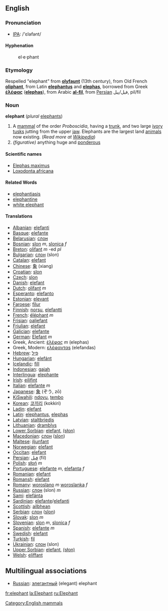==English==
===Pronunciation===
*[[w:IPA|IPA]]: /'ɛləfənt/

====Hyphenation====
:el&middot;e&middot;phant

===Etymology===
Respelled "elephant" from '''[[olyfaunt]]''' (13th century), from Old French '''[[oliphant]]''', from Latin '''[[elephantus]]''' and '''[[elephas]]''', borrowed from Greek '''[[ἐλέφας]]''' ('''[[elephas]]'''), from Arabic '''[[al-fil]]''', from [[Persian]] فیل/پیل, pil/fil

=== Noun ===
'''elephant''' (''plural'' [[elephants]])

#A [[mammal]] of the order ''Proboscidia'', having a [[trunk]], and two large [[ivory]] [[tusks]] jutting from the upper [[jaw]].  Elephants are the largest land [[animal]]s now existing. (''Read more at [[w:elephant|Wikipedia]]'')
# ''(figurative)'' anything huge and [[ponderous]]

====Scientific names====
*[[Elephas maximus]]
*[[Loxodonta africana]]

====Related Words====
*[[elephantiasis]]
*[[elephantine]]
*[[white elephant]]

==== Translations ====
*[[Albanian]]: [[elefanti]]
*[[Basque]]: [[elefante]]
*[[Belarusian]]: [[слон]]
*[[Bosnian]]: [[slon]] ''m'', [[slonica]] ''f''
*[[Breton]]: [[olifant]] ''m'' -ed ''pl''
*[[Bulgarian]]: [[слон]] (slon)
*[[Catalan]]: [[elefant]]
*[[Chinese]]: [[象]] (xiang)
*[[Croatian]]: [[slon]]
*[[Czech]]: [[slon]]
*[[Danish]]: [[elefant]]
*[[Dutch]]: [[olifant]] ''m''
*[[Esperanto]]: [[elefanto]]
*[[Estonian]]: [[elevant]]
*[[Faroese]]: [[fílur]]
*[[Finnish]]: [[norsu]], [[elefantti]]
*[[French]]: [[éléphant]] ''m''
*[[Frisian]]: [[oaljefant]]
*[[Friulian]]: [[elefant]]
*[[Galician]]: [[elefante]]
*[[German]]: [[Elefant]] ''m''
*Greek, Ancient: [[ἐλέφας]] ''m'' (elephas)
*Greek, Modern: [[ελέφανταs]] (elefandas)
*[[Hebrew]]: [[פיל]]
*[[Hungarian]]: [[elefánt]]
*[[Icelandic]]: [[fíll]]
*[[Indonesian]]: [[gajah]]
*[[Interlingua]]: [[elephante]]
*[[Irish]]: [[eilifint]]
*[[Italian]]: [[elefante]] ''m''
*[[Japanese]]: [[象]] (ぞう, zō)
*[[KiSwahili]]: [[ndovu]], [[tembo]]
*[[Korean]]: [[코끼리]] (kokkiri)
*[[Ladin]]: [[elefant]]
*[[Latin]]: [[elephantus]], [[elephas]]
*[[Latvian]]: [[staltbriedis]]
*[[Lithuanian]]: [[dramblys]]
*[[Lower Sorbian]]: [[elefant]], [[(słon)]]
*[[Macedonian]]: [[слон]] ([[slon]])
*[[Maltese]]: [[iljunfant]]
*[[Norwegian]]: [[elefant]]
*[[Occitan]]: [[elefant]]
*[[Persian]]: [[فيل]] (fil)
*[[Polish]]: [[słoń]] ''m''
*[[Portuguese]]: [[elefante]] ''m'', [[elefanta]] ''f''
*[[Romanian]]: [[elefant]]
*[[Romansh]]: [[elefant]]
*[[Romany]]: [[woroslano]] ''m'' [[woroslanka]] ''f''
*[[Russian]]: [[слон]] (slon) ''m''
*[[Sami]]: [[elefánta]]
*[[Sardinian]]: [[elefante]]/[[elefanti]]
*[[Scottish]]: [[ailbhean]]
*[[Serbian]]: [[слон]] ([[slon]])
*[[Slovak]]: [[slon#Slovak|slon]] ''m''
*[[Slovenian]]: [[slon]] ''m'', [[slonica]] ''f''
*[[Spanish]]: [[elefante]] ''m''
*[[Swedish]]: [[elefant]]
*[[Turkish]]: [[fil]]
*[[Ukrainian]]: [[слон]] (slon)
*[[Upper Sorbian]]: [[elefant]], [[(słon)]]
*[[Welsh]]: [[eliffant]]

==Multilingual associations==
*[[Russian]]: [[элегантный]] (elegant) elephant 



[[Category:English mammals]]

[[fr:elephant]]
[[la:Elephant]]
[[ru:Elephant]]